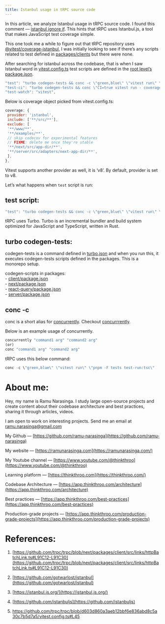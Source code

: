 ```yaml
---
title: Istanbul usage in tRPC source code
---
```


In this article, we analyze Istanbul usage in tRPC source code. I found this comment — [istanbul ignore if](https://github.com/trpc/trpc/blob/next/packages/client/src/links/httpBatchLink.ts#L91C12-L91C30). This hints that tRPC uses Istanbul.js, a tool that makes JavaScript test coverage simple.

This one took me a while to figure out that tRPC repository uses [@vitest/coverage-istanbul](https://vitest.dev/guide/coverage), I was initially looking to see if there’s any scripts related to test defined in [packages/clients](https://github.com/trpc/trpc/blob/next/packages/client/src/links/httpBatchLink.ts#L91C12-L91C30) but there were none.

After searching for istanbul across the codebase, that is when I saw Istanbul word in [vitest.config.ts](https://github.com/trpc/trpc/blob/d603d860a3aeb12bbf6e836abd8c5a30c7b5d7a5/vitest.config.ts#L45) test scripts are defined in the [root level’s package.json](https://github.com/trpc/trpc/blob/next/package.json).

```javascript
"test": "turbo codegen-tests && conc -c \"green,blue\" \"vitest run\" \"pnpm -F tests test-run:tsc\"",
"test-ci": "turbo codegen-tests && conc \"CI=true vitest run - coverage\" \"pnpm -F tests test-run:tsc\"",
"test-watch": "vitest",
```

Below is coverage object picked from vitest.config.ts:

```javascript
coverage: {
 provider: 'istanbul',
 include: ['**/src/**'],
 exclude: [
 '**/www/**',
 '**/examples/**',
 // skip codecov for experimental features
 // FIXME: delete me once they're stable
 '**/next/src/app-dir/**',
 '**/server/src/adapters/next-app-dir/**',
 ],
},
```

Vitest supports another provider as well, it is ‘v8’. By default, provider is set to v8.

Let’s what happens when `test` script is run:

## **test script:**

```javascript
"test": "turbo codegen-tests && conc -c \"green,blue\" \"vitest run\" \"pnpm -F tests test-run:tsc\"",
```

tRPC uses Turbo. Turbo is an incremental bundler and build system optimized for JavaScript and TypeScript, written in Rust.

## **turbo codegen-tests:**

codegen-tests is a command defined in [turbo.json](https://github.com/trpc/trpc/blob/next/turbo.json#L19) and when you run this, it executes codegen-tests scripts defined in the packages. This is a monorepo setup.

codegen-scripts in packages:  
\- [client/package.json](https://github.com/trpc/trpc/blob/next/packages/client/package.json#L27)  
\- [next/package.json](https://github.com/trpc/trpc/blob/next/packages/next/package.json#L28)  
\- [react-query/package.json](https://github.com/trpc/trpc/blob/next/packages/react-query/package.json#L19)  
\- [server/package.json](https://github.com/trpc/trpc/blob/next/packages/server/package.json#L19)

## **conc -c**

conc is a short alias for [concurrently](https://www.npmjs.com/package/concurrently#usage). Checkout [concurrrently](https://www.npmjs.com/package/concurrently#usage).

Below is an example usage of concurrently.

```javascript
concurrently "command1 arg" "command2 arg"
(or)
conc "command1 arg" "command2 arg"
```

tRPC uses this below command:

```javascript
conc -c \"green,blue\" \"vitest run\" \"pnpm -F tests test-run:tsc\"
```

# **About me:**

Hey, my name is Ramu Narasinga. I study large open-source projects and create content about their codebase architecture and best practices, sharing it through articles, videos.

I am open to work on interesting projects. Send me an email at ramu.narasinga@gmail.com

My Github — [https://github.com/ramu-narasinga](https://github.com/ramu-narasinga)

My website — [https://ramunarasinga.com](https://ramunarasinga.com/)

My Youtube channel — [https://www.youtube.com/@thinkthroo](https://www.youtube.com/@thinkthroo)

Learning platform — [https://thinkthroo.com](https://thinkthroo.com/)

Codebase Architecture — [https://app.thinkthroo.com/architecture](https://app.thinkthroo.com/architecture)

Best practices — [https://app.thinkthroo.com/best-practices](https://app.thinkthroo.com/best-practices)

Production-grade projects — [https://app.thinkthroo.com/production-grade-projects](https://app.thinkthroo.com/production-grade-projects)

# **References:**

1. [https://github.com/trpc/trpc/blob/next/packages/client/src/links/httpBatchLink.ts#L91C12-L91C30](https://github.com/trpc/trpc/blob/next/packages/client/src/links/httpBatchLink.ts#L91C12-L91C30)
    
2. [https://github.com/gotwarlost/istanbul](https://github.com/gotwarlost/istanbul)
    
3. [https://istanbul.js.org/](https://istanbul.js.org/)
    
4. [https://github.com/istanbuljs](https://github.com/istanbuljs)
    
5. https://github.com/trpc/trpc/blob/d603d860a3aeb12bbf6e836abd8c5a30c7b5d7a5/vitest.config.ts#L45
